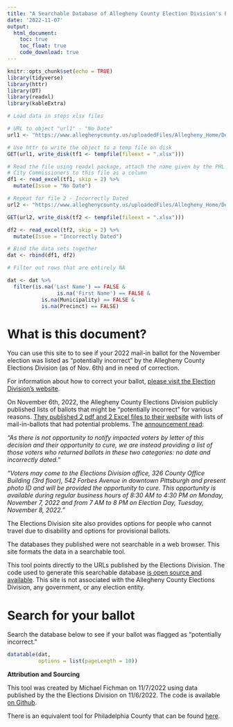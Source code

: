 ```yaml
---
title: "A Searchable Database of Allegheny County Election Division's Potentially Incorrect Ballots"
date: '2022-11-07'
output: 
  html_document:
    toc: true
    toc_float: true
    code_download: true
---
```


```r
knitr::opts_chunk$set(echo = TRUE)
library(tidyverse)
library(httr)
library(DT)
library(readxl)
library(kableExtra)

# Load data in steps xlsx files

# URL to object "url1" - "No Date"
url1 <- "https://www.alleghenycounty.us/uploadedFiles/Allegheny_Home/Dept-Content/Elections/Docs/No%20Date.xlsx"

# Use httr to write the object to a temp file on disk
GET(url1, write_disk(tf1 <- tempfile(fileext = ".xlsx")))

# Read the file using readxl package, attach the name given by the PHL
# City Commissioners to this file as a column
df1 <- read_excel(tf1, skip = 2) %>%
  mutate(Issue = "No Date")

# Repeat for file 2 - Incorrectly Dated
url2 <- "https://www.alleghenycounty.us/uploadedFiles/Allegheny_Home/Dept-Content/Elections/Docs/Incorrectly%20Dated.xlsx"

GET(url2, write_disk(tf2 <- tempfile(fileext = ".xlsx")))

df2 <- read_excel(tf2, skip = 2) %>%
  mutate(Issue = "Incorrectly Dated")

# Bind the data sets together
dat <- rbind(df1, df2)

# Filter out rows that are entirely NA

dat <- dat %>%
  filter(is.na('Last Name') == FALSE &
                is.na('First Name') == FALSE &
           is.na(Municipality) == FALSE &
           is.na(Precinct) == FALSE)

```

# What is this document?

You can use this site to to see if your 2022 mail-in ballot for the November election was listed as "potentially incorrect" by the Allegheny County Elections Division (as of Nov. 6th) and in need of correction.

For information about how to correct your ballot, [please visit the Election Division's website](https://www.alleghenycounty.us/elections/incorrect,-no-date-ballots.aspx).

On November 6th, 2022, the Allegheny County Elections Division publicly published lists of ballots that might be "potentially incorrect" for various reasons. [They published 2 pdf and 2 Excel files to their website](https://www.alleghenycounty.us/elections/incorrect,-no-date-ballots.aspx) with lists of mail-in-ballots that had potential problems. The [announcement read](https://www.alleghenycounty.us/elections/incorrect,-no-date-ballots.aspx):

*"As there is not opportunity to notify impacted voters by letter of this decision and their opportunity to cure, we are instead providing a list of those voters who returned ballots in these two categories: no date and incorrectly dated."*

*"Voters may come to the Elections Division office, 326 County Office Building (3rd floor), 542 Forbes Avenue in downtown Pittsburgh and present photo ID and will be provided the opportunity to cure. This opportunity is available during regular business hours of 8:30 AM to 4:30 PM on Monday, November 7, 2022 and from 7 AM to 8 PM on Election Day, Tuesday, November 8, 2022."*

The Elections Division site also provides options for people who cannot travel due to disability and options for provisional ballots.

The databases they published were not searchable in a web browser. This site formats the data in a searchable tool.

This tool points directly to the URLs published by the Elections Division. The code used to generate this searchable database [is open source and available](https://github.com/mafichman/incorrectBallotsPGH).
This site is not associated with the Allegheny County Elections Division, any government, or any election entity.

# Search for your ballot

Search the database below to see if your ballot was flagged as "potentially incorrect."

```r
datatable(dat, 
          options = list(pageLength = 10))
```
**Attribution and Sourcing**

This tool was created by Michael Fichman on 11/7/2022 using data published by the the Elections Division on 11/6/2022. The code is available [on Github](https://github.com/mafichman/incorrectBallotsPGH).

There is an equivalent tool for Philadelphia County that can be found [here](https://mafichman.github.io/PotentiallyIncorrectBallots/).